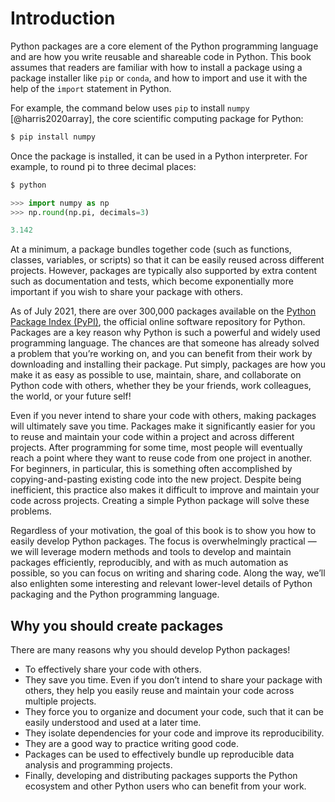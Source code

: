 \mainmatter

# Introduction


Python packages are a core element of the Python programming language and are how you write reusable and shareable code in Python. This book assumes that readers are familiar with how to install a package using a package installer like `pip`\index{pip} or `conda`\index{conda}, and how to import\index{import} and use it with the help of the `import` statement in Python.

For example, the command below uses `pip` to install `numpy` [@harris2020array], the core scientific computing package for Python:

```bash
$ pip install numpy
```

Once the package is installed, it can be used in a Python interpreter. For example, to round pi to three decimal places:

```bash
$ python
```

```python
>>> import numpy as np
>>> np.round(np.pi, decimals=3)
```

```python
3.142
```

At a minimum, a package bundles together code (such as functions, classes, variables, or scripts) so that it can be easily reused across different projects. However, packages are typically also supported by extra content such as documentation and tests, which become exponentially more important if you wish to share your package with others.

As of July 2021, there are over 300,000 packages available on the [Python Package Index (PyPI\index{PyPI})](https://pypi.org), the official online software repository for Python. Packages are a key reason why Python is such a powerful and widely used programming language. The chances are that someone has already solved a problem that you're working on, and you can benefit from their work by downloading and installing their package. Put simply, packages are how you make it as easy as possible to use, maintain, share, and collaborate on Python code with others, whether they be your friends, work colleagues, the world, or your future self!

Even if you never intend to share your code with others, making packages will ultimately save you time. Packages make it significantly easier for you to reuse and maintain your code within a project and across different projects. After programming for some time, most people will eventually reach a point where they want to reuse code from one project in another. For beginners, in particular, this is something often accomplished by copying-and-pasting existing code into the new project. Despite being inefficient, this practice also makes it difficult to improve and maintain your code across projects. Creating a simple Python package will solve these problems.

Regardless of your motivation, the goal of this book is to show you how to easily develop Python packages. The focus is overwhelmingly practical — we will leverage modern methods and tools to develop and maintain packages efficiently, reproducibly, and with as much automation as possible, so you can focus on writing and sharing code. Along the way, we'll also enlighten some interesting and relevant lower-level details of Python packaging and the Python programming language.

## Why you should create packages

There are many reasons why you should develop Python packages!

- To effectively share your code with others.
- They save you time. Even if you don't intend to share your package with others, they help you easily reuse and maintain your code across multiple projects.
- They force you to organize and document your code, such that it can be easily understood and used at a later time.
- They isolate dependencies for your code and improve its reproducibility.
- They are a good way to practice writing good code.
- Packages can be used to effectively bundle up reproducible data analysis and programming projects.
- Finally, developing and distributing packages supports the Python ecosystem and other Python users who can benefit from your work.
